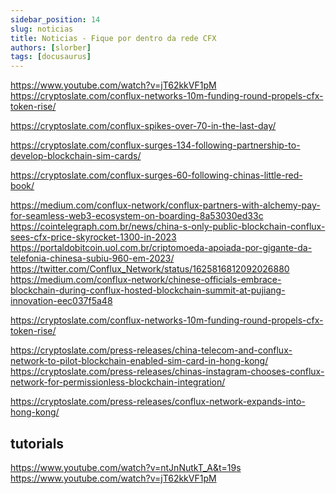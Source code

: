 ```yaml
---
sidebar_position: 14
slug: noticias
title: Noticias - Fique por dentro da rede CFX
authors: [slorber]
tags: [docusaurus]
---
```


https://www.youtube.com/watch?v=jT62kkVF1pM
https://cryptoslate.com/conflux-networks-10m-funding-round-propels-cfx-token-rise/

https://cryptoslate.com/conflux-spikes-over-70-in-the-last-day/

https://cryptoslate.com/conflux-surges-134-following-partnership-to-develop-blockchain-sim-cards/

https://cryptoslate.com/conflux-surges-60-following-chinas-little-red-book/


https://medium.com/conflux-network/conflux-partners-with-alchemy-pay-for-seamless-web3-ecosystem-on-boarding-8a53030ed33c
https://cointelegraph.com.br/news/china-s-only-public-blockchain-conflux-sees-cfx-price-skyrocket-1300-in-2023
https://portaldobitcoin.uol.com.br/criptomoeda-apoiada-por-gigante-da-telefonia-chinesa-subiu-960-em-2023/
https://twitter.com/Conflux_Network/status/1625816812092026880
https://medium.com/conflux-network/chinese-officials-embrace-blockchain-during-conflux-hosted-blockchain-summit-at-pujiang-innovation-eec037f5a48


https://cryptoslate.com/conflux-networks-10m-funding-round-propels-cfx-token-rise/

https://cryptoslate.com/press-releases/china-telecom-and-conflux-network-to-pilot-blockchain-enabled-sim-card-in-hong-kong/
https://cryptoslate.com/press-releases/chinas-instagram-chooses-conflux-network-for-permissionless-blockchain-integration/

https://cryptoslate.com/press-releases/conflux-network-expands-into-hong-kong/



## tutorials
https://www.youtube.com/watch?v=ntJnNutkT_A&t=19s
https://www.youtube.com/watch?v=jT62kkVF1pM